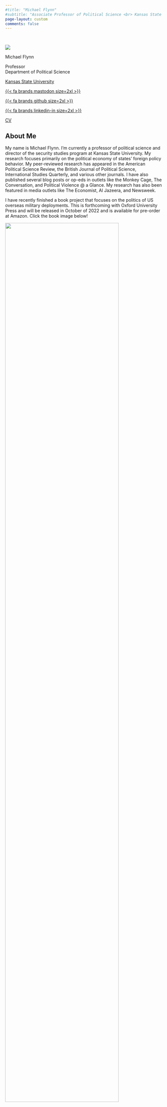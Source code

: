 ---
#title: "Michael Flynn"
#subtitle: "Associate Professor of Political Science <br> Kansas State University"
page-layout: custom
comments: false
---

<div class="landing-page-container">

<br>

:::{.grid}

:::{.g-col-12 .g-col-md-6}

<div class="profile">

<img class="profile-pic" src="files/media/profile-smaller-2019.png">

<div class="title-name">
Michael Flynn
</div>

<div class="title-position">
Professor <br> Department of Political Science
</div>

<div class="title-institution">
<a href="https://www.k-state.edu/polsci/">Kansas State University</a>
</div>


<div class="social-media-icons">

  <a class="social social-envelope" href="mailto:meflynn@ksu.edu"><i class="fa-solid fa-envelope fa-2xl"></i></a>

  <a class="social social-mastodon" href="https://fosstodon.org/@michaelflynn">{{< fa brands mastodon size=2xl >}}</a>
  
  <a class="social social-github" href="https://www.github.com/meflynn">{{< fa brands github size=2xl >}}</a>

  <a class="social social-linkedin" href="https://www.linkedin.com/in/michael-e-flynn-29309126/">{{< fa brands linkedin-in size=2xl >}}</a>

  <a class="social icon-cv" href="files/flynn-cv.pdf">CV</a>

</div>


</div>


:::

:::{.g-col-12 .g-col-md-6}

<div class="profile-text">
# **About Me** {.unlisted .unnumbered}

My name is Michael Flynn. I’m currently a professor of political science and director of the security studies program at Kansas State University. My research focuses primarily on the political economy of states’ foreign policy behavior. My peer-reviewed research has appeared in the American Political Science Review, the British Journal of Political Science, International Studies Quarterly, and various other journals. I have also published several blog posts or op-eds in outlets like the Monkey Cage, The Conversation, and Political Violence @ a Glance. My research has also been featured in media outlets like The Economist, Al Jazeera, and Newsweek.

I have recently finished a book project that focuses on the politics of US overseas military deployments. This is forthcoming with Oxford University Press and will be released in October of 2022 and is available for pre-order at Amazon. Click the book image below!

<a href="https://a.co/d/7RKUOO7">
<img src="files/media/Allen_etal_Beyond_cover_OUP.jpg" style="width: 85%; margin: auto;">
</a>
</div>
:::


</div>

# **Research Interests** {.unlisted .unnumbered}

Broadly speaking, my research interests include the following subjects and topic areas:

- US Foreign Policy
- Political Economy of Security
- Military Deployments
- Statistical Research Methods
- Bayesian Modeling
- Multilevel Modeling

:::

<br>


</div>